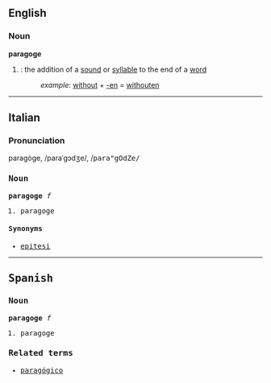 ==English==
=== Noun ===
'''paragoge'''

#{{grammar}}: the addition of a [[sound]] or [[syllable]] to the end of a [[word]]
#: ''example'': [[without]] + [[-en]] = [[withouten]]

----

==Italian==
===Pronunciation===
paragòge, /paraˈgɔdʒe/, /<tt>para"gOdZe/
===Noun===
'''paragoge''' ''f''

# paragoge

====Synonyms====
*[[epitesi]]

----

==Spanish==
===Noun===
'''paragoge''' ''f''

# paragoge

===Related terms===
*[[paragógico]]